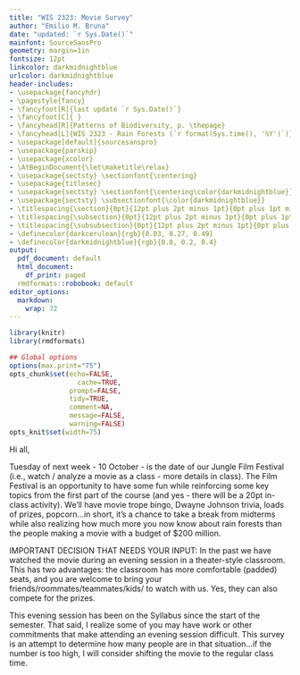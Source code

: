 ```yaml
---
title: "WIS 2323: Movie Survey"
author: "Emilio M. Bruna"
date: "updated: `r Sys.Date()`"
mainfont: SourceSansPro
geometry: margin=1in
fontsize: 12pt
linkcolor: darkmidnightblue
urlcolor: darkmidnightblue
header-includes:
- \usepackage{fancyhdr}
- \pagestyle{fancy}
- \fancyfoot[R]{last update `r Sys.Date()`}
- \fancyfoot[C]{ }
- \fancyhead[R]{Patterns of Biodiversity, p. \thepage}
- \fancyhead[L]{WIS 2323 - Rain Forests (`r format(Sys.time(), '%Y')`)}
- \usepackage[default]{sourcesanspro}
- \usepackage{parskip}
- \usepackage{xcolor}
- \AtBeginDocument{\let\maketitle\relax}
- \usepackage{sectsty} \sectionfont{\centering}
- \usepackage{titlesec}
- \usepackage{sectsty} \sectionfont{\centering\color{darkmidnightblue}}
- \usepackage{sectsty} \subsectionfont{\color{darkmidnightblue}}
- \titlespacing{\section}{0pt}{12pt plus 2pt minus 1pt}{0pt plus 1pt minus 1pt}
- \titlespacing{\subsection}{0pt}{12pt plus 2pt minus 1pt}{0pt plus 1pt minus 1pt}
- \titlespacing{\subsubsection}{0pt}{12pt plus 2pt minus 1pt}{0pt plus 1pt minus 1pt}
- \definecolor{darkcerulean}{rgb}{0.03, 0.27, 0.49}
- \definecolor{darkmidnightblue}{rgb}{0.0, 0.2, 0.4}
output:
  pdf_document: default
  html_document:
    df_print: paged
  rmdformats::robobook: default
editor_options: 
  markdown: 
    wrap: 72
---
```



```r
library(knitr)
library(rmdformats)

## Global options
options(max.print="75")
opts_chunk$set(echo=FALSE,
	             cache=TRUE,
               prompt=FALSE,
               tidy=TRUE,
               comment=NA,
               message=FALSE,
               warning=FALSE)
opts_knit$set(width=75)
```


Hi all,

Tuesday of next week - 10 October - is the date of our Jungle Film Festival (i.e., watch / analyze a movie as a class - more details in class). The Film Festival is an opportunity to have some fun while reinforcing some key topics from the first part of the course (and yes - there will be a 20pt in-class activity). We'll have movie trope bingo, Dwayne Johnson trivia, loads of prizes, popcorn...in short, it's a chance to take a break from midterms while also realizing how much more you now know about rain forests than the people making a movie with a budget of $200 million.

IMPORTANT DECISION THAT NEEDS YOUR INPUT: In the past we have watched the movie during an evening session in a theater-style classroom. This has two advantages: the classroom has more comfortable (padded) seats, and you are welcome to bring your friends/roommates/teammates/kids/ to watch with us. Yes, they can also compete for the prizes.

This evening session has been on the Syllabus since the start of the semester. That said, I realize some of you may have work or other commitments that make attending an evening session difficult. This survey is an attempt to determine how many people are in that situation...if the number is too high, I will consider shifting the movie to the regular class time. 